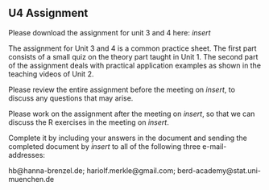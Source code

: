 ## U4 Assignment {.unnumbered}

Please download the assignment for unit 3 and 4 here: *insert*

The assignment for Unit 3 and 4 is a common practice sheet. The first part consists of a small quiz on the theory part taught in Unit 1. The second part of the assignment deals with practical application examples as shown in the teaching videos of Unit 2.

Please review the entire assignment before the meeting on *insert*, to discuss any questions that may arise.

Please work on the assignment after the meeting on *insert*, so that we can discuss the R exercises in the meeting on *insert*.

Complete it by including your answers in the document and sending the completed document by *insert* to all of the following three e-mail-addresses:

hb@hanna-brenzel.de; hariolf.merkle@gmail.com; berd-academy@stat.uni-muenchen.de

